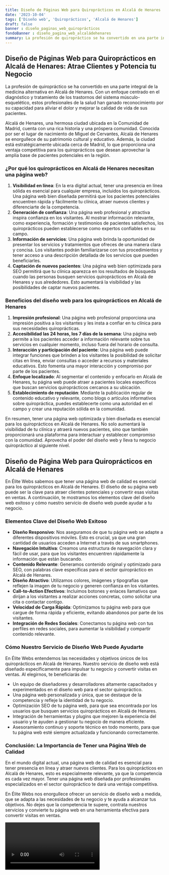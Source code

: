 ```yaml
---
title: Diseño de Páginas Web para Quiroprácticos en Alcalá de Henares
date: '2023-10-04'
tags: ['Diseño web', 'Quiroprácticos', 'Alcalá de Henares']
draft: false
banner : diseño_paginas_web_quiroprácticos
fondoBanner : diseño_pagina_web_alcaládehenares
summary: La profesión de quiropráctico se ha convertido en una parte integral de la medicina alternativa en Alcalá de Henares. Con un enfoque centrado en el diagnóstico y tratamiento de los trastornos del sistema músculoesquelético, estos profesionales de la salud han ganado reconocimiento por su capacidad para aliviar el dolor y mejorar la calidad de vida de sus pacientes. 
---
```


## Diseño de Páginas Web para Quiroprácticos en Alcalá de Henares: Atrae Clientes y Potencia tu Negocio

La profesión de quiropráctico se ha convertido en una parte integral de la medicina alternativa en Alcalá de Henares. Con un enfoque centrado en el diagnóstico y tratamiento de los trastornos del sistema músculo-esquelético, estos profesionales de la salud han ganado reconocimiento por su capacidad para aliviar el dolor y mejorar la calidad de vida de sus pacientes. 

Alcalá de Henares, una hermosa ciudad ubicada en la Comunidad de Madrid, cuenta con una rica historia y una próspera comunidad. Conocida por ser el lugar de nacimiento de Miguel de Cervantes, Alcalá de Henares se enorgullece de su patrimonio cultural y educativo. Además, la ciudad está estratégicamente ubicada cerca de Madrid, lo que proporciona una ventaja competitiva para los quiroprácticos que desean aprovechar la amplia base de pacientes potenciales en la región.

### ¿Por qué los quiroprácticos en Alcalá de Henares necesitan una página web?

1. **Visibilidad en línea**: En la era digital actual, tener una presencia en línea sólida es esencial para cualquier empresa, incluidos los quiroprácticos. Una página web bien diseñada permitirá que los pacientes potenciales encuentren rápida y fácilmente tu clínica, atraer nuevos clientes y diferenciarte de la competencia.
2. **Generación de confianza**: Una página web profesional y atractiva inspira confianza en los visitantes. Al mostrar información relevante, como experiencia, formación y testimonios de pacientes satisfechos, los quiroprácticos pueden establecerse como expertos confiables en su campo.
3. **Información de servicios**: Una página web brinda la oportunidad de presentar los servicios y tratamientos que ofreces de una manera clara y concisa. Los visitantes podrán familiarizarse con tus procedimientos y tener acceso a una descripción detallada de los servicios que pueden beneficiarles.
4. **Captación de nuevos pacientes**: Una página web bien optimizada para SEO permitirá que tu clínica aparezca en los resultados de búsqueda cuando las personas busquen servicios quiroprácticos en Alcalá de Henares y sus alrededores. Esto aumentará la visibilidad y las posibilidades de captar nuevos pacientes.

### Beneficios del diseño web para los quiroprácticos en Alcalá de Henares

1. **Impresión profesional**: Una página web profesional proporciona una impresión positiva a los visitantes y les insta a confiar en tu clínica para sus necesidades quiroprácticas.
2. **Accesibilidad las 24 horas, los 7 días de la semana**: Una página web permite a los pacientes acceder a información relevante sobre tus servicios en cualquier momento, incluso fuera del horario de consulta.
3. **Interacción y participación del paciente**: Una página web puede integrar funciones que brinden a los visitantes la posibilidad de solicitar citas en línea, enviar consultas o acceder a recursos y materiales educativos. Esto fomenta una mayor interacción y compromiso por parte de los pacientes.
4. **Enfoque localizado**: Al segmentar el contenido y enfocarlo en Alcalá de Henares, tu página web puede atraer a pacientes locales específicos que buscan servicios quiroprácticos cercanos a su ubicación.
5. **Establecimiento de reputación**: Mediante la publicación regular de contenido educativo y relevante, como blogs o artículos informativos sobre quiropráctica, puedes establecerte como una autoridad en el campo y crear una reputación sólida en la comunidad.

En resumen, tener una página web optimizada y bien diseñada es esencial para los quiroprácticos en Alcalá de Henares. No solo aumentará la visibilidad de tu clínica y atraerá nuevos pacientes, sino que también proporcionará una plataforma para interactuar y establecer compromiso con la comunidad. Aprovecha el poder del diseño web y lleva tu negocio quiropráctico al siguiente nivel.

<GifSeo />

<Cta />

## Diseño de Página Web para Quiroprácticos en Alcalá de Henares

En Élite Webs sabemos que tener una página web de calidad es esencial para los quiroprácticos en Alcalá de Henares. El diseño de su página web puede ser la clave para atraer clientes potenciales y convertir esas visitas en ventas. A continuación, te mostramos los elementos clave del diseño web exitoso y cómo nuestro servicio de diseño web puede ayudar a tu negocio.

### Elementos Clave del Diseño Web Exitoso

- **Diseño Responsivo**: Nos aseguramos de que tu página web se adapte a diferentes dispositivos móviles. Esto es crucial, ya que una gran cantidad de usuarios acceden a Internet a través de sus smartphones.
- **Navegación Intuitiva**: Creamos una estructura de navegación clara y fácil de usar, para que los visitantes encuentren rápidamente la información que están buscando.
- **Contenido Relevante**: Generamos contenido original y optimizado para SEO, con palabras clave específicas para el sector quiropráctico en Alcalá de Henares.
- **Diseño Atractivo**: Utilizamos colores, imágenes y tipografías que reflejen la imagen de tu negocio y generen confianza en los visitantes.
- **Call-to-Action Efectivos**: Incluimos botones y enlaces llamativos que dirijan a los visitantes a realizar acciones concretas, como solicitar una cita o contactar contigo.
- **Velocidad de Carga Rápida**: Optimizamos tu página web para que cargue de forma rápida y eficiente, evitando abandonos por parte de los visitantes.
- **Integración de Redes Sociales**: Conectamos tu página web con tus perfiles en redes sociales, para aumentar la visibilidad y compartir contenido relevante.

### Cómo Nuestro Servicio de Diseño Web Puede Ayudarte

En Élite Webs entendemos las necesidades y objetivos únicos de los quiroprácticos en Alcalá de Henares. Nuestro servicio de diseño web está diseñado específicamente para impulsar tu negocio y convertir visitas en ventas. Al elegirnos, te beneficiarás de:

- Un equipo de diseñadores y desarrolladores altamente capacitados y experimentados en el diseño web para el sector quiropráctico.
- Una página web personalizada y única, que se destaque de la competencia y refleje la identidad de tu negocio.
- Optimización SEO de tu página web, para que sea encontrada por los usuarios que busquen servicios quiroprácticos en Alcalá de Henares.
- Integración de herramientas y plugins que mejoren la experiencia del usuario y te ayuden a gestionar tu negocio de manera eficiente.
- Asesoramiento continuo y soporte técnico en todo momento, para que tu página web esté siempre actualizada y funcionando correctamente.

### Conclusión: La Importancia de Tener una Página Web de Calidad

En el mundo digital actual, una página web de calidad es esencial para tener presencia en línea y atraer nuevos clientes. Para los quiroprácticos en Alcalá de Henares, esto es especialmente relevante, ya que la competencia es cada vez mayor. Tener una página web diseñada por profesionales especializados en el sector quiropráctico te dará una ventaja competitiva.

En Élite Webs nos enorgullece ofrecer un servicio de diseño web a medida, que se adapta a las necesidades de tu negocio y te ayuda a alcanzar tus objetivos. No dejes que la competencia te supere, contrata nuestros servicios y convierte tu página web en una herramienta efectiva para convertir visitas en ventas.

<Video />

<CtaBot job='Quiroprácticos' city='Alcalá de Henares'/>

<Gmaps query='Alcalá de Henares+españa+maps' />